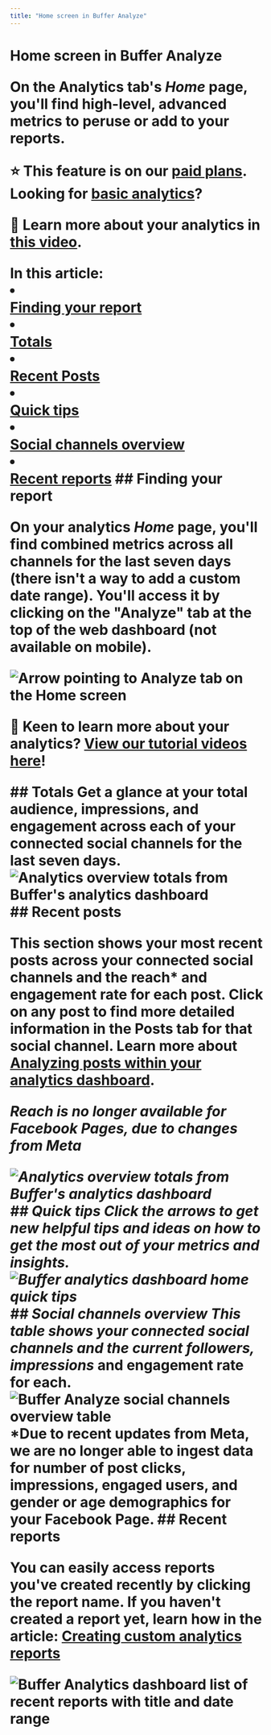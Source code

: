 ```yaml
---
title: "Home screen in Buffer Analyze"
---
```


# Home screen in Buffer Analyze <a href="javascript:window.print()" class="printArticle" title="Print this article" aria-label="Print this Article"><i class="icon-print"></i></a> <p>On the Analytics tab's <strong>*Home*</strong> page, you'll find high-level, advanced metrics to peruse or add to your reports.</p> <div class="callout-red"> <p>⭐️ This feature is on our [paid plans](https://buffer.helpscoutdocs.com/article/595-features-available-on-each-buffer-plan). Looking for [basic analytics](https://support.buffer.com//support.buffer.com/article/517-insights-on-shared-posts-within-your-publishing-dashboard)?</p> </div> <div class="callout-yellow"> <p>🎥 Learn more about your analytics in [this video](https://youtu.be/8MQ_bDys_sc).</p> </div> In this article: <li></li>[Finding your report](#h_01ERJ8M0T20NYSA3B4FJ6CFMXM)</li> <li></li>[Totals](#h_01ERJ8M0T20NYSA3B4FJ6CFMXM)</li> <li></li>[Recent Posts](#h_01ERJ8MEBYJZ6R1DK8G5PSXA6H)</li> <li></li>[Quick tips](#h_01ERJ8MM86WN4VWYEVJZVQW5SX)</li> <li></li>[Social channels overview](#h_01ERJ8MTGB06S1WMTYJEAG47AQ)</li> <li></li>[Recent reports](#h_01ERJ8N0B29216T87VG1HNDVWW)</li> ## Finding your report <p>On your analytics ***Home*** page, you'll find combined metrics across all channels for the last seven days (there isn't a way to add a custom date range). You'll access it by clicking on the "Analyze" tab at the top of the web dashboard (not available on mobile).</p> ![Arrow pointing to Analyze tab on the Home screen](//d33v4339jhl8k0.cloudfront.net/docs/assets/64cb6cf86d4a3e191f237e66/images/661ff2e3865f732a9766a1f5/file-Pvq4d7qhCi.jpg) <div class="callout-yellow"> <p>**🎥 Keen to learn more about your analytics?** [View our tutorial videos here](https://fast.wistia.net/embed/channel/nasetpeuf7?wchannelid=nasetpeuf7&wmediaid=pu58ancj8v)!</p> </div> ## Totals Get a glance at your total audience, impressions, and engagement across each of your connected social channels for the last seven days. ![Analytics overview totals from Buffer's analytics dashboard](//d33v4339jhl8k0.cloudfront.net/docs/assets/64cb6cf86d4a3e191f237e66/images/6514996c6241295a81ba6db8/img-1722078-1695848810-1962848992.png) ## Recent posts <p>This section shows your most recent posts across your connected social channels and the reach* and engagement rate for each post. Click on any post to find more detailed information in the Posts tab for that social channel. Learn more about [Analyzing posts within your analytics dashboard](https://buffer.helpscoutdocs.com/article/527-analyzing-your-posts-within-your-analytics-dashboard).</p> <p>**Reach is no longer available for Facebook Pages, due to changes from Meta*</p> ![Analytics overview totals from Buffer's analytics dashboard](//d33v4339jhl8k0.cloudfront.net/docs/assets/64cb6cf86d4a3e191f237e66/images/6514996d8820396325b6fdc6/img-1722078-1695848811-1845740485.png) ## Quick tips Click the arrows to get new helpful tips and ideas on how to get the most out of your metrics and insights. ![Buffer analytics dashboard home quick tips](//d33v4339jhl8k0.cloudfront.net/docs/assets/64cb6cf86d4a3e191f237e66/images/6514996d5416dd630a4b0698/img-1722078-1695848811-1095870122.png) ## Social channels overview This table shows your connected social channels and the current followers, impressions* and engagement rate for each. ![Buffer Analyze social channels overview table](//d33v4339jhl8k0.cloudfront.net/docs/assets/64cb6cf86d4a3e191f237e66/images/67180b5215d0b82233065a69/file-eWwmnihWnK.png) *Due to recent updates from Meta, we are no longer able to ingest data for number of post clicks, impressions, engaged users, and gender or age demographics for your Facebook Page. ## Recent reports <p>You can easily access reports you've created recently by clicking the report name. If you haven't created a report yet, learn how in the article: [Creating custom analytics reports](https://buffer.helpscoutdocs.com/article/534-creating-custom-analytics-reports)</p> ![Buffer Analytics dashboard list of recent reports with title and date range](//d33v4339jhl8k0.cloudfront.net/docs/assets/64cb6cf86d4a3e191f237e66/images/6514996d556a3e3cf18cbfff/img-1722078-1695848811-1466738131.png)